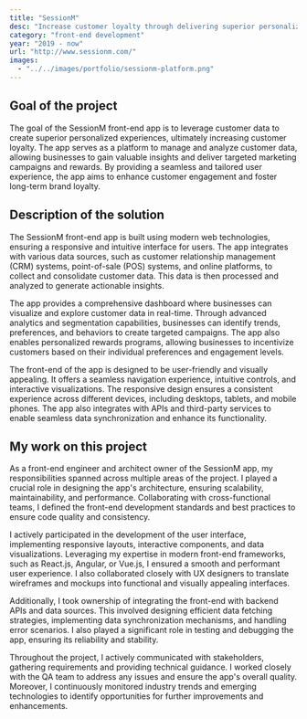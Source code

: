 ```yaml
---
title: "SessionM"
desc: "Increase customer loyalty through delivering superior personalized experiences rooted in customer data"
category: "front-end development"
year: "2019 - now"
url: "http://www.sessionm.com/"
images:
  - "../../images/portfolio/sessionm-platform.png"
---
```


## Goal of the project

The goal of the SessionM front-end app is to leverage customer data to create superior personalized experiences, ultimately increasing customer loyalty. The app serves as a platform to manage and analyze customer data, allowing businesses to gain valuable insights and deliver targeted marketing campaigns and rewards. By providing a seamless and tailored user experience, the app aims to enhance customer engagement and foster long-term brand loyalty.

## Description of the solution

The SessionM front-end app is built using modern web technologies, ensuring a responsive and intuitive interface for users. The app integrates with various data sources, such as customer relationship management (CRM) systems, point-of-sale (POS) systems, and online platforms, to collect and consolidate customer data. This data is then processed and analyzed to generate actionable insights.

The app provides a comprehensive dashboard where businesses can visualize and explore customer data in real-time. Through advanced analytics and segmentation capabilities, businesses can identify trends, preferences, and behaviors to create targeted campaigns. The app also enables personalized rewards programs, allowing businesses to incentivize customers based on their individual preferences and engagement levels.

The front-end of the app is designed to be user-friendly and visually appealing. It offers a seamless navigation experience, intuitive controls, and interactive visualizations. The responsive design ensures a consistent experience across different devices, including desktops, tablets, and mobile phones. The app also integrates with APIs and third-party services to enable seamless data synchronization and enhance its functionality.

## My work on this project

As a front-end engineer and architect owner of the SessionM app, my responsibilities spanned across multiple areas of the project. I played a crucial role in designing the app's architecture, ensuring scalability, maintainability, and performance. Collaborating with cross-functional teams, I defined the front-end development standards and best practices to ensure code quality and consistency.

I actively participated in the development of the user interface, implementing responsive layouts, interactive components, and data visualizations. Leveraging my expertise in modern front-end frameworks, such as React.js, Angular, or Vue.js, I ensured a smooth and performant user experience. I also collaborated closely with UX designers to translate wireframes and mockups into functional and visually appealing interfaces.

Additionally, I took ownership of integrating the front-end with backend APIs and data sources. This involved designing efficient data fetching strategies, implementing data synchronization mechanisms, and handling error scenarios. I also played a significant role in testing and debugging the app, ensuring its reliability and stability.

Throughout the project, I actively communicated with stakeholders, gathering requirements and providing technical guidance. I worked closely with the QA team to address any issues and ensure the app's overall quality. Moreover, I continuously monitored industry trends and emerging technologies to identify opportunities for further improvements and enhancements.

